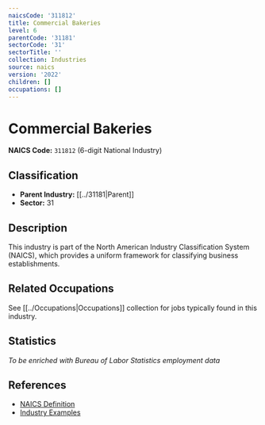 ```yaml
---
naicsCode: '311812'
title: Commercial Bakeries
level: 6
parentCode: '31181'
sectorCode: '31'
sectorTitle: ''
collection: Industries
source: naics
version: '2022'
children: []
occupations: []
---
```

# Commercial Bakeries

**NAICS Code:** `311812` (6-digit National Industry)

## Classification

- **Parent Industry:** [[../31181|Parent]]
- **Sector:** 31

## Description

This industry is part of the North American Industry Classification System (NAICS), which provides a uniform framework for classifying business establishments.

## Related Occupations

See [[../Occupations|Occupations]] collection for jobs typically found in this industry.

## Statistics

*To be enriched with Bureau of Labor Statistics employment data*

## References

- [NAICS Definition](https://www.census.gov/naics/)
- [Industry Examples](https://www.census.gov/naics/2022NAICS/)
